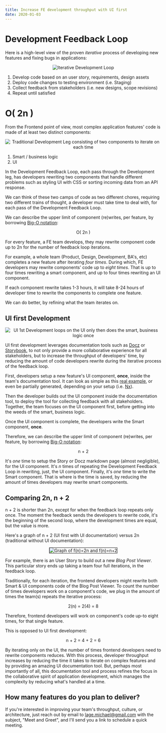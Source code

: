 ```yaml
---
title: Increase FE development throughput with UI first
date: 2020-01-03
---
```


# Development Feedback Loop

Here is a high-level view of the proven *iterative* process of developing new features and fixing bugs in applications: 

<center>
    <img src="/iterative-development-loop.png" alt="Iterative Development Loop" />
</center>

1. Develop code based on an user story, requirements, design assets
2. Deploy code changes to testing environment (i.e. Staging)
3. Collect feedback from stakeholders (i.e. new designs, scope revisions)
4. Repeat until satisfied

# O( 2n )

From the Frontend point of view, most complex application features' code is made of at least two distinct components:

<center>
    <img src="/iterative-development-smart-ui-leg-2n.png" alt="Traditional Development Leg consisting of two components to iterate on each time" />
</center>

1. Smart / business logic
2. UI

In the Development Feedback Loop, each pass through the Development leg, has developers rewriting two components that handle different problems such as styling UI with CSS or sorting incoming data from an API response.

We can think of these two camps of code as two different chores, requiring two different trains of thought, a developer must take time to deal with, for each pass of the Development Feedback Loop.

We can describe the upper limit of component (re)writes, per feature, by borrowing [Big-O notation](https://en.wikipedia.org/wiki/Big_O_notation):

<center>O( 2n )</center>

For every feature, a FE team develops, they may rewrite component code up to 2n for the number of feedback loop iterations.

For example, a whole team (Product, Design, Development, BA's, etc) completes a new feature after iterating *four times*. During which, FE developers may rewrite components' code up to *eight times*. That is up to four times rewriting a smart component, and up to four times rewriting an UI component.

If each component rewrite takes 1-3 hours, it will take 8-24 hours of developer time to rewrite the components to complete one feature.

We can do better, by refining what the team iterates on.

## UI first Development

<center>
    <img src="/ui-first-development-loop.png" alt="UI 1st Development loops on the UI only then does the smart, business logic once" />
</center>

UI first development leverages documentation tools such as [Docz](https://www.docz.site/) or [Storybook](https://storybook.js.org/), to not only provide a more collaborative experience for all stakeholders, but to increase the throughput of developers' time, by reducing the amount of code developers rewrite during the iterative process of the feedback loop.

First, developers setup a new feature's UI component, **once**, inside the team's documentation tool. It can look as simple as this [real example](https://github.com/mrWh1te/gardn/blob/master/libs/ui/src/lib/logo/logo.stories.tsx), or even be partially generated, depending on your setup (i.e. [Nx](https://nx.dev/latest/angular/plugins/storybook/overview#auto-generate-stories)).

Then the developer builds out the UI component inside the documentation tool, to deploy the tool for collecting feedback with all stakeholders. Together, the team focuses on the UI component first, before getting into the weeds of the smart, business logic.

Once the UI component is complete, the developers write the Smart component, **once**.

Therefore, we can describe the upper limit of component (re)writes, per feature, by borrowing [Big-O notation](https://en.wikipedia.org/wiki/Big_O_notation):

<center>n + 2</center>

It's *one* time to setup the Story or Docz markdown page (almost negligible), for the UI component. It's *n* times of repeating the Development Feedback Loop in rewriting, just, the UI component. Finally, it's *one* time to write the Smart component. That is where is the time is saved, by reducing the amount of times developers may rewrite smart components.

## Comparing 2n, n + 2

n + 2 is shorter than 2n, except for when the feedback loop repeats only once. The moment the feedback sends the developers to rewrite code, it's the beginning of the second loop, where the development times are equal, but the value is more. 

Here's a graph of n + 2 (UI first with UI documentation) versus 2n (traditional without UI documentation):

<center>
    <img src="/graph_2n_versus_n+2.png" alt="Graph of f(n)=2n and f(n)=n+2" style="border: 1px solid black" />
</center>

For example, there is an User Story to build out a new *Blog Post Viewer*. This particular story ends up taking a team four full iterations, in the feedback loop.

Traditionally, for each iteration, the frontend developers might rewrite both Smart & UI components code of the Blog Post Viewer. To count the number of times developers work on a component's code, we plug in the amount of times the team(s) repeats the iterative process: 

<center>2(n) = 2(4) = 8</center>

Therefore, frontend developers will work on component's code up-to eight times, for that single feature.

This is opposed to UI first development:

<center>n + 2 = 4 + 2 = 6</center>

By iterating only on the UI, the number of times frontend developers need to rewrite components reduces. With this process, developer throughput increases by reducing the time it takes to iterate on complex features and by providing an amazing UI documentation tool. But, perhaps most importantly of all, this documentation tool and process refines the focus in the collaborative spirit of application development, which manages the complexity by reducing what's handled at a time.

## How many features do you plan to deliver?

If you're interested in improving your team's throughput, culture, or architecture, just reach out by email to <a href="mailto:lage.michael@gmail.com=Meet and Greet">lage.michael@gmail.com</a> with the subject, "Meet and Greet", and I'll send you a link to schedule a quick meeting.